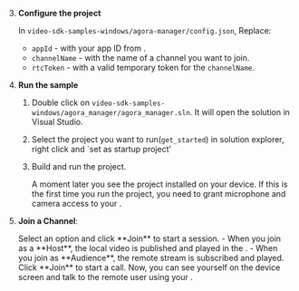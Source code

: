 <PlatformWrapper platform="windows">

3. **Configure the project**

    In `video-sdk-samples-windows/agora-manager/config.json`, Replace:

    * `appId` - with your app ID from [<Vg k="CONSOLE" />](https://console.agora.io/).
    * `channelName` - with the name of a channel you want to join.
    * `rtcToken` - with a valid temporary token for the `channelName`.

1.  **Run the <Vpl k="NAME" /> sample**

    1. Double click on `video-sdk-samples-windows/agora_manager/agora_manager.sln`. It will open the solution in Visual Studio.
    
    1. Select the project you want to run(`get_started`) in solution explorer, right click and `set as startup project'

    1. Build and run the project.

        A moment later you see the project installed on your device. If this is the first time you run the project, you need to grant microphone and camera access to your <Vpl k="CLIENT"/>.

1. **Join a Channel**:

    <ProductWrapper product="{['interactive-live-streaming', 'broadcast-streaming']}">
    Select an option and click **Join** to start a session.
    - When you join as a **Host**, the local video is published and played in the <Vpl k="CLIENT"/>.
    - When you join as **Audience**, the remote stream is subscribed and played.
    </ProductWrapper>

    <ProductWrapper product="video-calling">
    Click **Join** to start a call. Now, you can see yourself on the device screen and talk to the remote user using your <Vpl k="CLIENT"/>.
    </ProductWrapper>

</PlatformWrapper>
